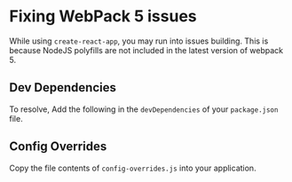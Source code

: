 

# Fixing WebPack 5 issues

While using `create-react-app`, you may run into issues building. 
This is because NodeJS polyfills are not included in the latest version of webpack 5.

<ContentBlock filePath="package.json" highlight="40-70">

## Dev Dependencies

To resolve, Add the following in the `devDependencies` of your `package.json` file.

</ContentBlock>

<ContentBlock filePath="config-overrides.js">

## Config Overrides

Copy the file contents of `config-overrides.js` into your application.

</ContentBlock>